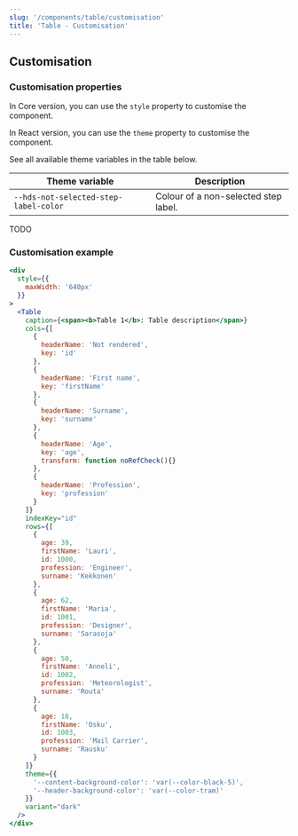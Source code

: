 ```yaml
---
slug: '/components/table/customisation'
title: 'Table - Customisation'
---
```




## Customisation

### Customisation properties

In Core version, you can use the `style` property to customise the component.

In React version, you can use the `theme` property to customise the component.

See all available theme variables in the table below.

| Theme variable                        | Description                                 |
| ------------------------------------- | ------------------------------------------- |
| `--hds-not-selected-step-label-color` | Colour of a non-selected step label.        |

TODO

### Customisation example
<Playground>


```jsx
<div
  style={{
    maxWidth: '640px'
  }}
>
  <Table
    caption={<span><b>Table 1</b>: Table description</span>}
    cols={[
      {
        headerName: 'Not rendered',
        key: 'id'
      },
      {
        headerName: 'First name',
        key: 'firstName'
      },
      {
        headerName: 'Surname',
        key: 'surname'
      },
      {
        headerName: 'Age',
        key: 'age',
        transform: function noRefCheck(){}
      },
      {
        headerName: 'Profession',
        key: 'profession'
      }
    ]}
    indexKey="id"
    rows={[
      {
        age: 39,
        firstName: 'Lauri',
        id: 1000,
        profession: 'Engineer',
        surname: 'Kekkonen'
      },
      {
        age: 62,
        firstName: 'Maria',
        id: 1001,
        profession: 'Designer',
        surname: 'Sarasoja'
      },
      {
        age: 50,
        firstName: 'Anneli',
        id: 1002,
        profession: 'Meteorologist',
        surname: 'Routa'
      },
      {
        age: 18,
        firstName: 'Osku',
        id: 1003,
        profession: 'Mail Carrier',
        surname: 'Rausku'
      }
    ]}
    theme={{
      '--content-background-color': 'var(--color-black-5)',
      '--header-background-color': 'var(--color-tram)'
    }}
    variant="dark"
  />
</div>
```


</Playground>
